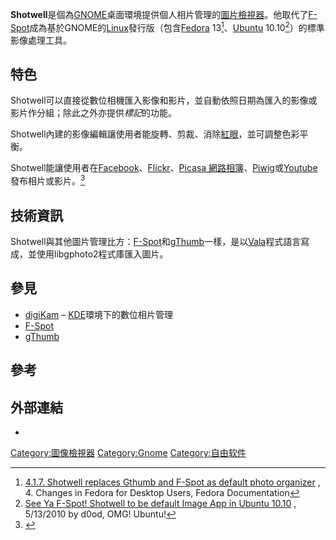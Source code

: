 {{NoteTA|G1=IT|G2=FL}}
{{Infobox Software
| name                   = Shotwell
| logo                   = Shotwell logo.svg
| logo size              = 64px
| screenshot             = Shotwell 0.30.4 screenshot.png
| screenshot size        = 250px
| caption                = [[Arch_Linux|Arch Linux]]底下的Shotwell 0.30.4
| collapsible            =
| author                 =
| developer              = Yorba基金會<br />[[Elementary_(操作系统)|Elementary]]<ref>{{Cite web |url=https://lists.launchpad.net/elementary-dev-community/msg02948.html |title=存档副本 |accessdate=2015-03-24 |archive-date=2020-11-11 |archive-url=https://web.archive.org/web/20201111222714/https://lists.launchpad.net/elementary-dev-community/msg02948.html |dead-url=no }}</ref>
| released               = {{Start date and age|2009|06|26}}
| latest_release_version = 0.30.16
| latest_release_date    = {{Release date and age|2022|05|18}}
| latest_preview_version = 0.31.3
| latest_preview_date    = {{Release date and age|2020|12|22}}
| programming_language   = [[Vala|Vala]] ([[GTK+|GTK+]])
| operating_system       = [[Linux|Linux]]
| platform               = [[GNOME|GNOME]]
| size                   =
| language               = [[多语主义|多語]]
| genre                  = [[圖片檢視器|圖片檢視器]]<br />[[影像管理|影像管理]]
| license                = [[GNU宽通用公共许可证|GNU宽通用公共许可证]] v2.1
| website                = https://wiki.gnome.org/Apps/Shotwell
}}
'''Shotwell'''是個為[[GNOME|GNOME]]桌面環境提供個人相片管理的[[圖片檢視器|圖片檢視器]]。他取代了[[F-Spot|F-Spot]]成為基於GNOME的[[Linux|Linux]]發行版（包含[[Fedora_(作業系統)|Fedora]] 13<ref>[http://docs.fedoraproject.org/en-US/Fedora/13/html/Release_Notes/sect-Release_Notes-Changes_in_Fedora_for_Desktop_Users.html 4.1.7. Shotwell replaces Gthumb and F-Spot as default photo organizer] {{Wayback|url=http://docs.fedoraproject.org/en-US/Fedora/13/html/Release_Notes/sect-Release_Notes-Changes_in_Fedora_for_Desktop_Users.html |date=20160304215324 }}, 4. Changes in Fedora for Desktop Users, Fedora Documentation</ref>、[[Ubuntu|Ubuntu]] 10.10<ref>[http://www.omgubuntu.co.uk/2010/05/see-ya-f-spot-shotwell-comes-to-ubuntu.html See Ya F-Spot! Shotwell to be default Image App in Ubuntu 10.10] {{Webarchive|url=https://archive.is/20100522044526/http://www.omgubuntu.co.uk/2010/05/see-ya-f-spot-shotwell-comes-to-ubuntu.html |date=2010-05-22 }}, 5/13/2010 by d0od, OMG! Ubuntu!</ref>）的標準影像處理工具。

==特色==
Shotwell可以直接從數位相機匯入影像和影片，並自動依照日期為匯入的影像或影片作分組；除此之外亦提供''標記''的功能。

Shotwell內建的影像編輯讓使用者能旋轉、剪裁、消除[[紅眼現象|紅眼]]，並可調整色彩平衡。

Shotwell能讓使用者在[[Facebook|Facebook]]、[[Flickr|Flickr]]、[[Picasa_網路相簿|Picasa 網路相簿]]、[[Piwig|Piwig]]或[[Youtube|Youtube]]發布相片或影片。<ref>{{Cite web |url=https://github.com/guillaumev/piwigoshotwell |title=Shotwell connector for Piwigo |accessdate=2011-04-14 |archive-date=2014-12-28 |archive-url=https://web.archive.org/web/20141228173424/https://github.com/guillaumev/piwigoshotwell |dead-url=no }}</ref>

==技術資訊==
Shotwell與其他圖片管理比方：[[F-Spot|F-Spot]]和[[gThumb|gThumb]]一樣，是以[[Vala|Vala]]程式語言寫成，並使用libgphoto2程式庫匯入圖片。

==參見==
{{Portal box|自由軟體|摄影}}
* [[digiKam|digiKam]] – [[KDE|KDE]]環境下的數位相片管理
* [[F-Spot|F-Spot]]
* [[gThumb|gThumb]]

==參考==
{{reflist}}

==外部連結==
{{commonscat|Shotwell}}
* {{official|https://wiki.gnome.org/Apps/Shotwell}}

{{GNOME}}

{{DEFAULTSORT:Shotwell (Software)}}
[[Category:圖像檢視器|Category:圖像檢視器]]
[[Category:Gnome|Category:Gnome]]
[[Category:自由软件|Category:自由软件]]